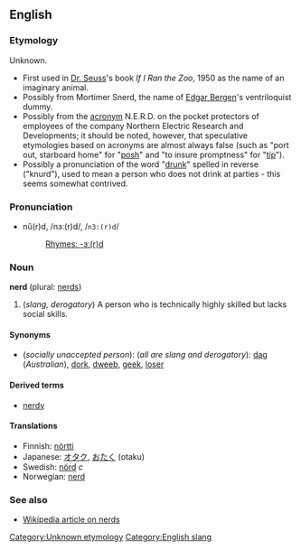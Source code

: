 ==English==
===Etymology===
Unknown. [[Category:Unknown etymology]]
*First used in [[w:Dr. Seuss|Dr. Seuss]]'s book ''If I Ran the Zoo'', 1950 as the name of an imaginary animal.
*Possibly from Mortimer Snerd, the name of [[w:Edgar Bergen|Edgar Bergen]]'s ventriloquist dummy.
*Possibly from the [[acronym]] N.E.R.D. on the pocket protectors of employees of the company Northern Electric Research and Developments;  it should be noted, however, that speculative etymologies based on acronyms are almost always false (such as "port out, starboard home" for "[[posh]]" and "to insure promptness" for "[[tip]]").
*Possibly  a pronunciation of the word "[[drunk]]" spelled in reverse ("knurd"), used to mean a person who does not drink at parties - this seems somewhat contrived.

===Pronunciation===
*nû(r)d, /nɜː(r)d/, /<tt>n3:(r)d</tt>/
*:[[Rhymes:English:-ɜː(r)d|Rhymes: -ɜː(r)d]]

===Noun===
'''nerd''' (plural: [[nerds]])

# (''slang, derogatory'') A person who is technically highly skilled but lacks social skills.

====Synonyms====
*(''socially unaccepted person''): (''all are slang and derogatory''): [[dag]] (''Australian''), [[dork]], [[dweeb]], [[geek]], [[loser]]

====Derived terms====
*[[nerdy]]

====Translations====
*Finnish: [[nörtti]]
*Japanese: [[オタク]], [[おたく]] (otaku)
*Swedish: [[nörd]] ''c''
*Norwegian: [[nerd]]

===See also===
*[[w:nerd|Wikipedia article on nerds]]

[[Category:English slang]]